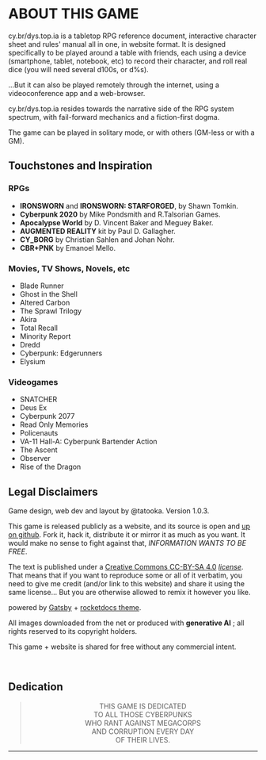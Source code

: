 # ABOUT THIS GAME

<span class="fuchsia bold">cy.br</span>/<span class="turquoise bold">dys.top.ia</span> is a tabletop RPG reference document, interactive character sheet and rules' manual all in one, in website format.
It is designed specifically to be played around a table with friends, each using a device (smartphone, tablet, notebook, etc) to record their character, and roll real dice (you will need several d100s, or d%s).

...But it can also be played remotely through the internet, using a videoconference app and a web-browser.

<span class="fuchsia bold">cy.br</span>/<span class="turquoise bold">dys.top.ia</span> resides towards the narrative side of the RPG system spectrum, with fail-forward mechanics and a fiction-first dogma.

The game can be played in solitary mode, or with others (GM-less or with a GM).

## Touchstones and Inspiration

### RPGs

- **IRONSWORN** and **IRONSWORN: STARFORGED**, by Shawn Tomkin.
- **Cyberpunk 2020** by Mike Pondsmith and R.Talsorian Games.
- **Apocalypse World** by D. Vincent Baker and Meguey Baker.
- **AUGMENTED REALITY** kit by Paul D. Gallagher.
- **CY_BORG** by Christian Sahlen and Johan Nohr.
- **CBR+PNK** by Emanoel Mello.

### Movies, TV Shows, Novels, etc
- Blade Runner
- Ghost in the Shell
- Altered Carbon
- The Sprawl Trilogy
- Akira
- Total Recall
- Minority Report
- Dredd
- Cyberpunk: Edgerunners
- Elysium

### Videogames
- SNATCHER
- Deus Ex 
- Cyberpunk 2077
- Read Only Memories
- Policenauts
- VA-11 Hall-A: Cyberpunk Bartender Action
- The Ascent
- Observer
- Rise of the Dragon

## Legal Disclaimers

Game design, web dev and layout by <span class="turquoise bold">@tatooka</span>. Version 1.0.3.

This game is released publicly as a website, and its source is open and [up on github](https://github.com/TaTooKa/tatooka.github.io/tree/main/cy.br.dys.top.ia). Fork it, hack it, distribute it or mirror it as much as you want. It would make no sense to fight against that, _INFORMATION WANTS TO BE FREE_.

The text is published under a [Creative Commons CC-BY-SA 4.0](https://creativecommons.org/licenses/by-sa/4.0/) _[license](https://creativecommons.org/licenses/by-sa/4.0/legalcode)_. That means that if you want to reproduce some or all of it verbatim, you need to give me credit (and/or link to this website) and share it using the same license... But you are otherwise allowed to remix it however you like.

powered by [Gatsby](https://www.gatsbyjs.com/) + [rocketdocs theme](https://rocketdocs.gatsbyjs.io/).

All images downloaded from the net or produced with **generative AI** ; all rights reserved to its copyright holders.

This game + website is shared for free without any commercial intent.

<br/>

## Dedication

> <p style="text-align: center">THIS GAME IS DEDICATED <br/>TO ALL THOSE CYBERPUNKS <br/>WHO RANT AGAINST MEGACORPS <br/>AND CORRUPTION EVERY DAY <br/>OF THEIR LIVES.</p>

<hr/>
<br/>

<div style="height: 400px;"></div>
